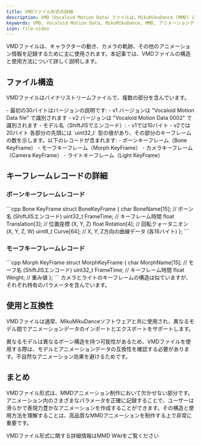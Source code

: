 ```yaml
---
title: VMDファイル形式の詳細
description: VMD（Vocaloid Motion Data）ファイルは、MikuMikuDance (MMD) においてアニメーションデータを保存するための重要なファイル形式です。
keywords: VMD, Vocaloid Motion Data, MikuMikuDance, MMD, アニメーションデータ, ファイル形式
icon: file-video
---
```


VMDファイルは、キャラクターの動き、カメラの軌跡、その他のアニメーション情報を記録するために主に使用されます。本記事では、VMDファイルの構造と使用方法について詳しく説明します。

## ファイル構造

VMDファイルはバイナリストリームファイルで、複数の部分を含んでいます。

<AccordionGroup>
  <Accordion title="ヘッダー情報">
    - 最初の30バイトはバージョンの説明です:
      - v1 バージョンは "Vocaloid Motion Data file" で識別されます
      - v2 バージョンは "Vocaloid Motion Data 0002" で識別されます
    - モデル名（ShiftJISでエンコード）:
      - v1では10バイト
      - v2では20バイト
  </Accordion>

  <Accordion title="キーフレームデータ">
    各部分の先頭には `uint32_t` 型の値があり、その部分のキーフレームの数を示します。以下のレコードが含まれます:
    - ボーンキーフレーム（Bone KeyFrame）
    - モーフキーフレーム（Morph KeyFrame）
    - カメラキーフレーム（Camera KeyFrame）
    - ライトキーフレーム（Light KeyFrame）
  </Accordion>
</AccordionGroup>

## キーフレームレコードの詳細

### ボーンキーフレームレコード

<CodeGroup>
  ```cpp Bone KeyFrame
  struct BoneKeyFrame {
    char BoneName[15];     // ボーン名 (ShiftJISエンコード)
    uint32_t FrameTime;    // キーフレーム時間
    float Translation[3];  // 位置座標 (X, Y, Z)
    float Rotation[4];     // 回転クォータニオン (X, Y, Z, W)
    uint8_t Curve[64];     // X, Y, Z方向の曲線データ (各16バイト)
  };
  ```
</CodeGroup>

### モーフキーフレームレコード

<CodeGroup>
  ```cpp Morph KeyFrame
  struct MorphKeyFrame {
    char MorphName[15];    // モーフ名 (ShiftJISエンコード)
    uint32_t FrameTime;    // キーフレーム時間
    float Weight;          // 重み値
  };
  ```
</CodeGroup>

<Note>
  カメラとライトのキーフレームの構造は似ていますが、それぞれ特有のパラメータを含んでいます。
</Note>

## 使用と互換性

VMDファイルは通常、MikuMikuDanceソフトウェアと共に使用され、異なるモデル間でアニメーションデータのインポートとエクスポートをサポートします。

<Warning>
  異なるモデルは異なるボーン構造を持つ可能性があるため、VMDファイルを使用する際は、モデルとアニメーションデータの互換性を確認する必要があります。不自然なアニメーション効果を避けるためです。
</Warning>

## まとめ

VMDファイル形式は、MMDアニメーション制作において欠かせない部分です。アニメーション内のさまざまなパラメータを正確に記録することで、ユーザーは滑らかで表現力豊かなアニメーションを作成することができます。その構造と使用方法を理解することは、高品質なMMDアニメーションを制作する上で非常に重要です。

<Card title="もっと知る" icon="book-open" href="https://mikumikudance.fandom.com/wiki/VMD_file_format">
  VMDファイル形式に関する詳細情報はMMD Wikiをご覧ください
</Card>

